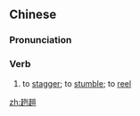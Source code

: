==Chinese==
{{zh-forms}}

===Pronunciation===
{{zh-pron
|m=lièqie,lièjū,1nb=mainland China,2nb=Taiwan
|cat=v
}}

===Verb===
{{zh-verb}}

# to [[stagger]]; to [[stumble]]; to [[reel]]

[[zh:趔趄]]
